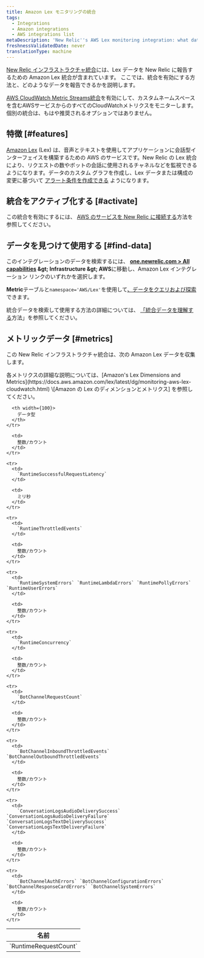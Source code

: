 ```yaml
---
title: Amazon Lex モニタリングの統合
tags:
  - Integrations
  - Amazon integrations
  - AWS integrations list
metaDescription: 'New Relic''s AWS Lex monitoring integration: what data it reports, and how to enable it.'
freshnessValidatedDate: never
translationType: machine
---
```


[New Relic インフラストラクチャ統合](/docs/infrastructure/introduction-infra-monitoring)には、Lex データを New Relic に報告するための Amazon Lex 統合が含まれています。 ここでは、統合を有効にする方法と、どのようなデータを報告できるかを説明します。

[AWS CloudWatch Metric Streams統合](/docs/infrastructure/amazon-integrations/aws-integrations-list/aws-metric-stream/)を有効にして、カスタムネームスペースを含むAWSサービスからのすべてのCloudWatchメトリクスをモニターします。個別の統合は、もはや推奨されるオプションではありません。

## 特徴 [#features]

[Amazon Lex](https://aws.amazon.com/lex/) (Lex) は、音声とテキストを使用してアプリケーションに会話型インターフェイスを構築するための AWS のサービスです。New Relic の Lex 統合により、リクエストの数やボットの会話に使用されるチャネルなどを監視できるようになります。データのカスタム グラフを作成し、Lex データまたは構成の変更に基づいて [アラート条件を作成できる](/docs/infrastructure/new-relic-infrastructure/infrastructure-alert-conditions/infrastructure-alerts-add-edit-or-view-host-alert-information) ようになります。

## 統合をアクティブ化する [#activate]

この統合を有効にするには、 [AWS のサービスを New Relic に接続する](/docs/infrastructure/amazon-integrations/connect/aws-metric-stream/#set-up-metric-stream)方法を参照してください。

## データを見つけて使用する [#find-data]

このインテグレーションのデータを検索するには、 <DNT>**[one.newrelic.com &gt; All capabilities](https://one.newrelic.com/all-capabilities) &amp;gt; Infrastructure &amp;gt; AWS**</DNT>に移動し、Amazon Lex インテグレーション リンクのいずれかを選択します。

<DNT>**Metric**</DNT>テーブルと`namespace='AWS/Lex'`を使用して[、データをクエリおよび探索](/docs/using-new-relic/data/understand-data/query-new-relic-data)できます。

統合データを検索して使用する方法の詳細については、 [「統合データを理解する](/docs/infrastructure/integrations/find-use-infrastructure-integration-data)方法」を参照してください。

## メトリックデータ [#metrics]

この New Relic インフラストラクチャ統合は、次の Amazon Lex データを収集します。

<Callout variant="tip">
  各メトリクスの詳細な説明については、[Amazon&apos;s Lex Dimensions and Metrics](https://docs.aws.amazon.com/lex/latest/dg/monitoring-aws-lex-cloudwatch.html) \[Amazon の Lex のディメンションとメトリクス] を参照してください。
</Callout>

<table>
  <thead>
    <tr>
      <th width={200}>
        名前
      </th>

      <th width={100}>
        データ型
      </th>
    </tr>
  </thead>

  <tbody>
    <tr>
      <td>
        `RuntimeRequestCount`
      </td>

      <td>
        整数/カウント
      </td>
    </tr>

    <tr>
      <td>
        `RuntimeSuccessfulRequestLatency`
      </td>

      <td>
        ミリ秒
      </td>
    </tr>

    <tr>
      <td>
        `RuntimeThrottledEvents`
      </td>

      <td>
        整数/カウント
      </td>
    </tr>

    <tr>
      <td>
        `RuntimeSystemErrors` `RuntimeLambdaErrors` `RuntimePollyErrors` `RuntimeUserErrors`
      </td>

      <td>
        整数/カウント
      </td>
    </tr>

    <tr>
      <td>
        `RuntimeConcurrency`
      </td>

      <td>
        整数/カウント
      </td>
    </tr>

    <tr>
      <td>
        `BotChannelRequestCount`
      </td>

      <td>
        整数/カウント
      </td>
    </tr>

    <tr>
      <td>
        `BotChannelInboundThrottledEvents` `BotChannelOutboundThrottledEvents`
      </td>

      <td>
        整数/カウント
      </td>
    </tr>

    <tr>
      <td>
        `ConversationLogsAudioDeliverySuccess` `ConversationLogsAudioDeliveryFailure` `ConversationLogsTextDeliverySuccess` `ConversationLogsTextDeliveryFailure`
      </td>

      <td>
        整数/カウント
      </td>
    </tr>

    <tr>
      <td>
        `BotChannelAuthErrors` `BotChannelConfigurationErrors` `BotChannelResponseCardErrors` `BotChannelSystemErrors`
      </td>

      <td>
        整数/カウント
      </td>
    </tr>
  </tbody>
</table>